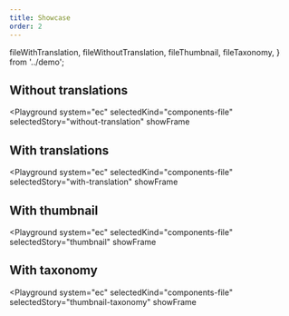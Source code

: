 ```yaml
---
title: Showcase
order: 2
---
```



  fileWithTranslation,
  fileWithoutTranslation,
  fileThumbnail,
  fileTaxonomy,
} from '../demo';

## Without translations

<Playground
  system="ec"
  selectedKind="components-file"
  selectedStory="without-translation"
  showFrame
>
  <Html markup={fileWithoutTranslation} />
</Playground>

## With translations

<Playground
  system="ec"
  selectedKind="components-file"
  selectedStory="with-translation"
  showFrame
>
  <Html markup={fileWithTranslation} />
</Playground>

## With thumbnail

<Playground
  system="ec"
  selectedKind="components-file"
  selectedStory="thumbnail"
  showFrame
>
  <Html markup={fileThumbnail} />
</Playground>

## With taxonomy

<Playground
  system="ec"
  selectedKind="components-file"
  selectedStory="thumbnail-taxonomy"
  showFrame
>
  <Html markup={fileTaxonomy} />
</Playground>
